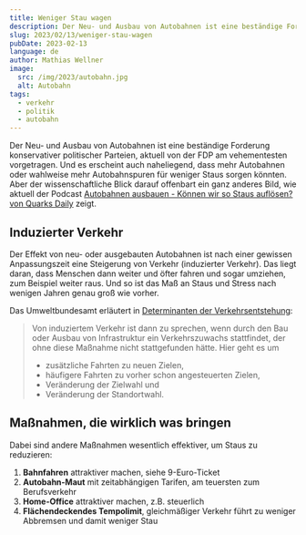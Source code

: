 ```yaml
---
title: Weniger Stau wagen
description: Der Neu- und Ausbau von Autobahnen ist eine beständige Forderung, aktuell von der FDP am vehementesten vorgetragen.
slug: 2023/02/13/weniger-stau-wagen
pubDate: 2023-02-13
language: de
author: Mathias Wellner
image:
  src: /img/2023/autobahn.jpg
  alt: Autobahn
tags:
  - verkehr
  - politik
  - autobahn
---
```



<ResponsiveImage
  src="/img/2023/autobahn.jpg"
  alt="Heiko Knopf"
  aspectRatio="4:3"
/>

Der Neu- und Ausbau von Autobahnen ist eine beständige Forderung konservativer politischer Parteien, aktuell von der FDP am vehementesten vorgetragen. Und es erscheint auch naheliegend, dass mehr Autobahnen oder wahlweise mehr Autobahnspuren für weniger Staus sorgen könnten. Aber der wissenschaftliche Blick darauf offenbart ein ganz anderes Bild, wie aktuell der Podcast [Autobahnen ausbauen - Können wir so Staus auflösen? von Quarks Daily](https://www1.wdr.de/mediathek/audio/daily-quarks/index.html) zeigt.

## Induzierter Verkehr

Der Effekt von neu- oder ausgebauten Autobahnen ist nach einer gewissen Anpassungszeit eine Steigerung von Verkehr (induzierter Verkehr). Das liegt daran, dass Menschen dann weiter und öfter fahren und sogar umziehen, zum Beispiel weiter raus. Und so ist das Maß an Staus und Stress nach wenigen Jahren genau groß wie vorher.

Das Umweltbundesamt erläutert in [Determinanten der Verkehrsentstehung](https://www.umweltbundesamt.de/sites/default/files/medien/publikation/long/2967.pdf):

> Von induziertem Verkehr ist dann zu sprechen, wenn durch den Bau oder Ausbau von Infrastruktur ein Verkehrszuwachs stattfindet, der ohne diese Maßnahme nicht stattgefunden hätte. Hier geht es um
>
> - zusätzliche Fahrten zu neuen Zielen,
> - häufigere Fahrten zu vorher schon angesteuerten Zielen,
> - Veränderung der Zielwahl und
> - Veränderung der Standortwahl.

## Maßnahmen, die wirklich was bringen

Dabei sind andere Maßnahmen wesentlich effektiver, um Staus zu reduzieren:

1. **Bahnfahren** attraktiver machen, siehe 9-Euro-Ticket
1. **Autobahn-Maut** mit zeitabhängigen Tarifen, am teuersten zum Berufsverkehr
1. **Home-Office** attraktiver machen, z.B. steuerlich
1. **Flächendeckendes Tempolimit**, gleichmäßiger Verkehr führt zu weniger Abbremsen und damit weniger Stau

